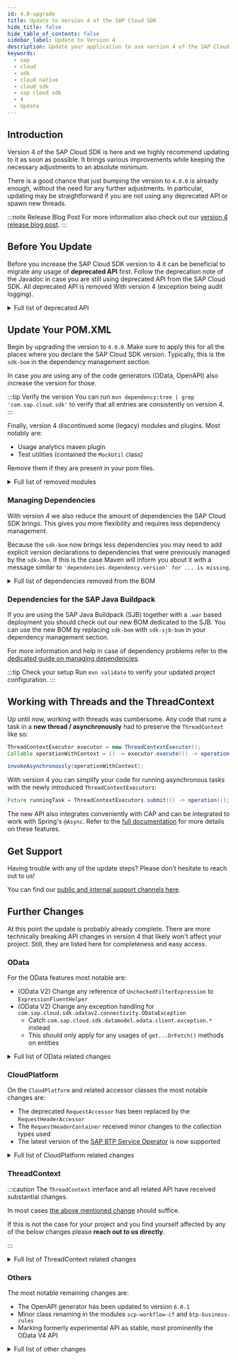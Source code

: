 ```yaml
---
id: 4.0-upgrade
title: Update to Version 4 of the SAP Cloud SDK
hide_title: false
hide_table_of_contents: false
sidebar_label: Update to Version 4
description: Update your application to use version 4 of the SAP Cloud SDK
keywords:
  - sap
  - cloud
  - sdk
  - cloud native
  - cloud sdk
  - sap cloud sdk
  - 4
  - Update
---
```


## Introduction

Version 4 of the SAP Cloud SDK is here and we highly recommend updating to it as soon as possible.
It brings various improvements while keeping the necessary adjustments to an absolute minimum.

There is a good chance that just bumping the version to `4.0.0` is already enough, without the need for any further adjustments.
In particular, updating may be straightforward if you are not using any deprecated API or spawn new threads.

:::note Release Blog Post
For more information also check out our [version 4 release blog post](https://blogs.sap.com/2022/03/01/sap-cloud-sdk-for-java-4.0-building-the-next-major-version/).
:::

## Before You Update

Before you increase the SAP Cloud SDK version to 4 it can be beneficial to migrate any usage of **deprecated API** first.
Follow the deprecation note of the Javadoc in case you are still using deprecated API from the SAP Cloud SDK.
All deprecated API is removed With version 4 (exception being audit logging).

<details>
    <summary>Full list of deprecated API</summary>
  
  <table>
    <thead>
        <tr>
            <td><b>API</b></td>
            <td><b>Replacement</b></td>
            <td><b>Comment</b></td>
        </tr>
    </thead>
    <tbody>
        <tr>
            <td>RequestAccessor</td>
            <td>RequestHeaderAccessor</td>
            <td></td>
        </tr>
        <tr>
            <td>RequestFacade</td>
            <td>RequestHeaderFacade</td>
            <td></td>
        </tr>
        <tr>
            <td>DefaultRequestFacade</td>
            <td>DefaultRequestHeaderFacade</td>
            <td></td>
        </tr>
        <tr>
            <td>RequestThreadContextListener</td>
            <td>RequestHeaderThreadContextListener</td>
            <td></td>
        </tr>
        <tr>
            <td>retrieveAccessTokenHeaderViaUserTokenExchange</td>
            <td>retrieveAccessTokenHeaderViaUserTokenGrant</td>
            <td></td>
        </tr>
        <tr>
            <td>retrieveAccessTokenViaUserTokenExchange</td>
            <td>retrieveAccessTokenViaUserTokenGrant</td>
            <td></td>
        </tr>
        <tr>
            <td>OAuth2ServiceSettings</td>
            <td>-</td>
            <td>Moved to `security` package</td>
        </tr>
        <tr>
            <td>ScpCfHttpDestination.Builder.uri</td>
            <td>ScpCfHttpDestination.builder(name, uri)</td>
            <td></td>
        </tr>
        <tr>
            <td>Default(Erp)HttpDestination.Builder.uri</td>
            <td>Default(Erp)HttpDestination.builder(uri)</td>
            <td></td>
        </tr>
        <tr>
            <td>Default(Erp)HttpDestination.Builder.network</td>
            <td>Default(Erp)HttpDestination.Builder.proxyType</td>
            <td></td>
        </tr>
        <tr>
            <td>DestinationHeaderProvider.getHeaders</td>
            <td>DestinationHeaderProvider.getHeaders</td>
            <td>Argument type changed to `DestinationRequestContext`</td>
        </tr>
        <tr>
            <td>ScpCfDestinationRetrievalStrategy.SUBSCRIBER_THEN_PROVIDER</td>
            <td>ScpCfDestinationRetrievalStrategy.CURRENT_TENANT_THEN_PROVIDER</td>
            <td></td>
        </tr>
        <tr>
            <td>ScpCfDestinationRetrievalStrategy.ALWAYS_SUBSCRIBER</td>
            <td>ScpCfDestinationRetrievalStrategy.CURRENT_TENANT</td>
            <td>Or use the new `ONLY_SUBSCRIBER`</td>
        </tr>
        <tr>
            <td>ScpNeoDestinationRetrievalStrategy.SUBSCRIBER_THEN_PROVIDER</td>
            <td>ScpNeoDestinationRetrievalStrategy.CURRENT_TENANT_THEN_PROVIDER</td>
            <td></td>
        </tr>
        <tr>
            <td>ScpNeoDestinationRetrievalStrategy.ALWAYS_SUBSCRIBER</td>
            <td>ScpNeoDestinationRetrievalStrategy.CURRENT_TENANT</td>
            <td>Or use the new `ONLY_SUBSCRIBER`</td>
        </tr>
        <tr>
            <td>CachingDecorator</td>
            <td>GenericDecorator</td>
            <td></td>
        </tr>
        <tr>
            <td>RetryConfiguration.ofDefaults</td>
            <td>RetryConfiguration.of</td>
            <td></td>
        </tr>
        <tr>
            <td>ResilienceDecorator.invalidateCache</td>
            <td>ResilienceDecorator.clearAllCacheEntries</td>
            <td>Or use the new `clearCache`</td>
        </tr>
        <tr>
            <td>ResilienceDecorationStrategy.invalidateCache</td>
            <td>ResilienceDecorationStrategy.clearAllCacheEntries</td>
            <td>Or use the new `clearCache`</td>
        </tr>
        <tr>
            <td>Resilience4jDecorationStrategy.invalidateCache</td>
            <td>Resilience4jDecorationStrategy.clearAllCacheEntries</td>
            <td>Or use the new `clearCache`</td>
        </tr>
        <tr>
            <td>CloudLoggerFactory</td>
            <td>LoggerFactory</td>
            <td></td>
        </tr>
        <tr>
            <td>(OData V2) .execute</td>
            <td>.executeRequest</td>
            <td></td>
        </tr>
        <tr>
            <td>(OData V2) .withErrorHandler</td>
            <td>-</td>
            <td>Catch the dedicated exceptions</td>
        </tr>
        <tr>
            <td>(OData V2) .getHeadersForRequestOnly</td>
            <td>.getHeaders</td>
            <td>There is no implicit metadata request anymore</td>
        </tr>
        <tr>
            <td>(OData V2) .getHeadersForRequestAndImplicitRequests</td>
            <td>.getHeaders</td>
            <td>There is no implicit metadata request anymore</td>
        </tr>
        <tr>
            <td>(OData V2) .onRequestOnly</td>
            <td>-</td>
            <td>There is no implicit metadata request anymore</td>
        </tr>
        <tr>
            <td>(OData V2) .onRequestAndImplicitRequests</td>
            <td>-</td>
            <td>There is no implicit metadata request anymore</td>
        </tr>
        <tr>
            <td>(OData V2) .cachingMetadata</td>
            <td>-</td>
            <td>There is no implicit metadata request anymore</td>
        </tr>
        <tr>
            <td>(OData V2) .withoutCachingMetadata</td>
            <td>-</td>
            <td>There is no implicit metadata request anymore</td>
        </tr>
        <tr>
            <td>(OData V2) .and</td>
            <td>.withHeaders</td>
            <td></td>
        </tr>
        <tr>
            <td>(OData V2) .toQuery</td>
            <td>.toRequest</td>
            <td></td>
        </tr>
        <tr>
            <td>(OData V2) .ignoringVersionIdentifier</td>
            <td>.matchAnyVersionIdentifier</td>
            <td>Or use the new `disableVersionIdentifier`</td>
        </tr>
        <tr>
            <td>MockUtil</td>
            <td>-</td>
            <td>Removed without replacement</td>
        </tr>
    </tbody>
</table>

  Note on the `MockUtil` class:
  Most API allows for easy mocking already.
  Please reach out to us directly if you use this class and are not sure how to replace it.

</details>    

## Update Your POM.XML

Begin by upgrading the version to `4.0.0`.
Make sure to apply this for all the places where you declare the SAP Cloud SDK version.
Typically, this is the `sdk-bom` in the dependency management section.

In case you are using any of the code generators (OData, OpenAPI) also increase the version for those.

:::tip Verify the version
You can run `mvn dependency:tree | grep 'com.sap.cloud.sdk'` to verify that all entries are consistently on version 4.
:::

Finally, version 4 discontinued some (legacy) modules and plugins.
Most notably are:
* Usage analytics maven plugin
* Test utilities (contained the `MockUtil` class)

Remove them if they are present in your pom files.

<details>
    <summary>Full list of removed modules</summary>

  * On-premise VDM:
    * `s4hana-api-odata-onpremise-2020`
    * `s4hana-api-odata-v4-onpremise-2020`
  * DataModel - Enterprise Messaging:
    * `messaging-jms`
    * `messaging-generator`
    * `messaging-core`
    * `s4hana-api-messaging`
  * Framework integrations (`com.sap.cloud.sdk.frameworks`)
    * `cxf`
    * `eclipselink`
    * `eclipselink-javaee`
    * `jaxrs-gson`
    * `jaxrs`
    * `javaee`
    * `liquibase`
    * `liquibase-javaee`
    * `togglz`
    * `spring-boot-multitenancy-scp-cf`
    * `spring-web`
  * Testing utilities (`com.sap.cloud.sdk.testutil`)
    * `testutil-parent`
    * `testutil-core`
    * `testutil-resources`
  * Currency Conversion (`com.sap.cloud.sdk.integration`)
    * `integration-object-currency-conversion-simple`
    * `integration-object-currency-conversion-simple-artifact`
    * `integration-object-currency-conversion-simple-srv`
    * `integration-parent`
    * `currency-conversion-adapter-simple-integration-objects-mrm`
    * `currency-conversion-adapter-simple-integration-objects`
    * `currency-conversion-core`
    * `currency-conversion-datamodel`
    * `currency-conversion-parent`
  * Quality (`com.sap.cloud.sdk.quality`)
    * `common`
    * `httpclient-listener`
    * `listeners-all`
    * `odata-querylistener`
    * `pmd-plugin`
    * `pmd-rules`
    * `rfc-querylistener`
  * Others:
    * `com.sap.cloud.sdk.services:graph`
    * `com.sap.cloud.sdk.services:recast-ai`
    * `com.sap.cloud.sdk.services:scp-machine-learning`
    * `com.sap.cloud.sdk.plugins:usage-analytics`
    * `com.sap.cloud.sdk.plugins:usage-analytics-maven-plugin`
    * `com.sap.cloud.sdk.cloudplatform:metering`
    * `com.sap.cloud.sdk.cloudplatform:metering-scp-neo`

</details>

### Managing Dependencies

With version 4 we also reduce the amount of dependencies the SAP Cloud SDK brings.
This gives you more flexibility and requires less dependency management.

Because the `sdk-bom` now brings less dependencies you may need to add explicit version declarations to dependencies that were previously managed by the `sdk-bom`.
If this is the case Maven will inform you about it with a message similar to `'dependencies.dependency.version' for ... is missing`.

<details>
    <summary>Full list of dependencies removed from the BOM</summary>

  * `io.swagger:swagger-annotations`
  * `javax.validation:validation-api`
  * `javax.ws.rs:javax.ws.rs-api`
  * `javax.jms:javax.jms-api`
  * `javax:javaee-api`
  * `javax:javaee-web-api`
  * `javax.ejb:javax.ejb-api`
  * `org.hamcrest:hamcrest-core`
  * `org.eclipse.persistence:eclipselink`
  * `org.eclipse.persistence:javax.persistence`
  * `org.liquibase:liquibase-core`
  * `org.apache.commons:commons-csv`
  * `org.apache.cxf:cxf-core`
  * `org.apache.cxf:cxf-rt-management`
  * `org.apache.cxf:cxf-rt-transports-http`
  * `org.apache.cxf:cxf-rt-bindings-soap`
  * `org.apache.cxf:cxf-rt-bindings-xml`
  * `org.apache.cxf:cxf-rt-ws-addr`
  * `org.apache.cxf:cxf-rt-ws-rm`
  * `org.apache.cxf:cxf-rt-ws-policy`
  * `org.apache.cxf:cxf-rt-ws-mex`
  * `org.apache.cxf:cxf-rt-ws-security`
  * `org.apache.cxf:cxf-rt-frontend-jaxws`
  * `org.apache.cxf:cxf-rt-frontend-jaxrs`
  * `org.apache.cxf:cxf-rt-rs-client`
  * `org.apache.cxf:cxf-rt-rs-extension-providers`
  * `org.apache.cxf:cxf-rt-rs-extension-search`
  * `org.apache.cxf:cxf-rt-rs-security-cors`
  * `org.apache.cxf:cxf-rt-rs-security-oauth2`
  * `org.apache.cxf:cxf-rt-rs-security-xml`
  * `org.apache.cxf:cxf-rt-rs-security-sso-saml`
  * `org.slf4j:jul-to-slf4j`
  * `org.slf4j:log4j-over-slf4j`
  * `org.slf4j:slf4j-simple`
  * `org.springframework:spring-framework-bom`
  * `org.springframework:spring-security-bom`
  * `org.togglz:togglz-core`
  * `org.togglz:togglz-servlet`
  * `org.togglz:togglz-console`
  * `org.togglz:togglz-testing`
  * `org.togglz:togglz-junit`
  * `com.jayway.jsonpath:json-path`
  * `com.fasterxml.jackson:jackson-bom`
  * `com.google.guava:guava-testlib`
  * `com.sap.cloud.servicesdk:odatav2-connectivity-sdk3`
  * `com.sap.cloud.servicesdk:odata-v2-lib`
  * `com.sap.cloud.servicesdk.prov:api`
  * `com.sap.cloud.servicesdk.prov:odatav4`
  * `com.sap.cloud.servicesdk.prov:odata2.web`
  * `com.sap.cloud.servicesdk.prov:odata2.xsa`
  * `com.sap.cloud.servicesdk.prov:odatav2-hybrid`
  * `com.sap.cloud.servicesdk.prov:odatav2-prov`
  * `com.sap.cloud:neo-javaee7-wp-api`
  * `com.sap.cloud:neo-java-web-api`
  * `com.sap.xs.java:xs-env`
  * `com.sap.xs2.security:security-commons`
  * `com.sap.xs2.security:java-container-security`
  * `com.sap.conn.jco:com.sap.conn.jco.sapjco3`
  * `com.sap.conn.jco:sapjco3`
  * `com.sap.hcp.cf.logging:cf-java-logging-support-logback`
  * `com.squareup.okhttp3:okhttp`

</details>

### Dependencies for the SAP Java Buildpack

If you are using the SAP Java Buildpack (SJB) together with a `.war` based deployment you should check out our new BOM dedicated to the SJB.
You can use the new BOM by replacing `sdk-bom` with `sdk-sjb-bom` in your dependency management section.

For more information and help in case of dependency problems refer to the [dedicated guide on managing dependencies](/docs/java/guides/manage-dependencies).

:::tip Check your setup
Run `mvn validate` to verify your updated project configuration.
:::

## Working with Threads and the ThreadContext

Up until now, working with threads was cumbersome.
Any code that runs a task in a **new thread / asynchronously** had to preserve the `ThreadContext` like so:

```java
ThreadContextExecutor executor = new ThreadContextExecutor();
Callable operationWithContext = () -> executor.execute(() -> operation());

invokeAsynchronously(operationWithContext);
```

With version 4 you can simplify your code for running asynchronous tasks with the newly introduced `ThreadContextExecutors`:

```java
Future runningTask = ThreadContextExecutors.submit(() -> operation());
```

The new API also integrates conveniently with CAP and can be integrated to work with Spring's `@Async`.
Refer to the [full documentation](../features/multi-tenancy/multi-tenancy-thread-context) for more details on these features.

## Get Support

Having trouble with any of the update steps?
Please don't hesitate to reach out to us!

You can find our [public and internal support channels here](/docs/overview/get-support).

## Further Changes

At this point the update is probably already complete.
There are more technically breaking API changes in version 4 that likely won't affect your project.
Still, they are listed here for completeness and easy access.

### OData

For the OData features most notable are:

* (OData V2) Change any reference of `UncheckedFilterExpression` to `ExpressionFluentHelper`
* (OData V2) Change any exception handling for `com.sap.cloud.sdk.odatav2.connectivity.ODataException`
    * Catch `com.sap.cloud.sdk.datamodel.odata.client.exception.*` instead
    * This should only apply for any usages of `get...OrFetch()` methods on entities

<details>
    <summary>Full list of OData related changes</summary>

  * Remove `com.sap.cloud.sdk.s4hana.datamodel.odata.adapter.ODataCalendarAdapter` and child classes
    `ODataDateTimeAdapter`, `ODataDateTimeOffsetAdapter`, and `ODataTimeAdapter`.
  * Remove the obsolete helper classes `FilterExpressionWrapper`, `UncheckedFilterExpression`, `FilterExpressionHelper` and `FilterFunction`
  * The `ODataTypeValueSerializer` class has been removed as it is no longer needed with the removal of the `servicesdk` dependency
  * Remove the obsolete class `com.sap.cloud.sdk.s4hana.connectivity.RequestBody`
  * For OData v2 generated classes (the OData v2 VDM), the method signature has changed for lazily resolving navigation properties in entity classes.
    A checked exception is no longer thrown for methods named _fetchX()_ and _getXOrFetch()_:
    ```
    Entity entity;
    try {
      entity.fetchProperty();
      entity.getPropertyOrFetch()
    }
    catch( com.sap.cloud.sdk.odatav2.connectivity.ODataException e ) {
    }
    ```
    If you still want to evaluate the error details (like HTTP payload or status code), please feel free to explore the hierarchy and properties of our OData unchecked exception types.
  * Removed the now obsolete method `VdmEntityUtil#fromFields`
  * The modules `odata-client` and `odata-v4-core` have been moved out of beta state and are now considered stable
  * The decprecated modules `s4hana-api-odata-onpremise-2020` and `s4hana-api-odata-v4-onpremise-2020` are removed

</details>

### CloudPlatform

On the `CloudPlatform` and related accessor classes the most notable changes are:

* The deprecated `RequestAccessor` has been replaced by the `RequestHeaderAccessor`
* The `RequestHeaderContainer` received minor changes to the collection types used
* The latest version of the [SAP BTP Service Operator](https://github.com/SAP/sap-btp-service-operator) is now supported

<details>
    <summary>Full list of CloudPlatform related changes</summary>

  * Moved the `AuthTokenAccessor`, `AuthToken` classes and the `AuthTokenFacade` interface from the `security-scp-cf` into the `security` module.
    * Renamed `DefaultAuthTokenFacade` to `ScpCfAuthTokenFacade`.
    * Only functional implementation of `AuthTokenFacade` is the `ScpCfAuthTokenFacade` in the `security-scp-cf` module.
    * If no implementation of the facade interface can be found via the ServiceLoader pattern, all invocations on the `AuthTokenAccessor` will throw an Exception.
    * SCP CF related methods on the `AuthTokenAccessor` are removed from there and only accessible via the `ScpCfAuthTokenFacade`.
  * Public API in `RequestHeaderContainer` has the following breaking changes:
    * `RequestHeaderContainer#getHeaderNames()` now returns a `List<String>` instead of `Set<String>`. Only headers which have at least one non-null value are returned by the method. 
    * `RequestHeaderContainer#getHeaderValues()` now returns a `List<String>` instead of `Collection<String>`
    * `DefaultRequestHeaderContainer#fromMultiValueMap` also allows generic inputs to be passed.
       The signature of the method has changed from `DefaultRequestHeaderContainer#fromMultiValueMap( Map<String, Collection<String>> headers )` to `DefaultRequestHeaderContainer#fromMultiValueMap( Map<String, ? extends Iterable<String>> headers )`
  * The `Accessor` (e.g. `TenantAccessor`) classes will now throw an `ThreadContextExecutionException` in their `executeWith` methods in case a custom `Facade` implementation is used that is not a (subtype of)   `DefaultFacade`.
   This was changed to make a current shortcoming regarding the `executeWith` API apparent to users that are using a different `ThreadContext`.
   For example, when running in a CAP context, `TenantAccessor.executeWithTenant` doesn't correctly update the CDS Context so that the operation doesn't lead to the expected result.
   Before, this error would go unnoticed, which led to the wrong impression that everything was working as expected.
   Now, the aforementioned `ThreadContextExecutionException` will be thrown to make users aware of the issue.     
  * Introduce support for the [BTP Environment Variable Access](https://github.com/SAP/btp-environment-variable-access) (_Service Binding_) library.
    * The `ScpCfCloudPlatform` now offers a `setServiceBindingAccessor` method, which should be used instead of the `setEnvironmentVariableReader` method to override the access to the `VCAP_SERVICES` environment variable.  
  * Following public behavior in the `cloudplatform-core-scp-cf` module has been changed:
    * `ScpCfCloudPlatform#invalidateCaches`: The service bindings are no longer statically cached.
    Therefore, using the `invalidateCaches` method will no longer affect service bindings (for example as returned by the `getVcapServices` method)
    * `ScpCfCloudPlatform#getVcapServices`: This method will no longer thrown a `CloudPlatformException` in case no service bindings are found 
  * Following experimental classes in the `cloudplatform-core` module have been removed:
    * All classes in the `com.sap.cloud.sdk.cloudplatform.servicebinding` package
  * experimental methods in the `cloudplatform-core-scp-cf` module have been removed:
    * `ScpCfCloudPlatform#setServiceBindingsRootLocation`
    * `ScpCfCloudPlatform#getServiceBindingsRootLocation`
    * `ScpCfCloudPlatform#setServiceBindingLoader`

</details>

### ThreadContext

:::caution
The `ThreadContext` interface and all related API have received substantial changes.
<!-- vale off -->
In most cases [the above mentioned change](#working-with-threads-and-the-threadcontext) should suffice.

If this is not the case for your project and you find yourself affected by any of the below changes please **reach out to us directly**.
<!-- vale on -->
:::

<details>
    <summary>Full list of ThreadContext related changes</summary>

  * The `ThreadContext` interface received the following changes:
    * Method `Property<T> getProperty(String name)` has been replaced with `Try<T> getPropertyValue(String name)`
    * Method `setPropertyIfAbsent` has been changed to now accept a `Callable<Property<?>>` instead of `Callable<?>`
    * Enable `equals` and `hashCode` for `DefaultThreadContext`.
    * Method `getThread()` has been removed
  * The `Property<T>` class has been expanded with convenience methods to decorate a callable:
    * `Callable<Property<?>> decorateCallable( Callable<?> valueGenerator )` 
    * `Callable<Property<?>> decorateConfidentialCallable( Callable<?> valueGenerator )` 
  * `ThreadContextExecutor` changes:
    * `ThreadContext` instances are no longer implicitly shared when using `ThreadContextExecutor`. Instead:
    * `fromCurrentContext()` will duplicate the current context into a new context object
    * `fromNewContext()` will use a new, empty context object
    * `fromCurrentOrNewContext()` behaves like `fromCurrentContext` but will fall back to a new context, if none is available
    * `using(context)` will duplicate the provided context and its properties into a new context object
    * Duplicating the current context solves persistence and concurrency issues with dynamic thread life cycles.
    * Additionally, the `ThreadContext` is duplicated every time the `ThreadContextExecutor#execute` method is called.
    * Therefore, the steps `beforeDestroy()` and `afterDestroy()` are removed from the `ThreadContextListener`.
  * `ThreadContextListener` has no longer access to values from a potential parent thread-context.
    Instead, any values from a potential parent context are already present and can be altered.
  * The `ThreadContextDecorator` has been changed to now enable passing arbitrary `ThreadLocal` related data to new threads created via `DefaultThreadContextExecutorService`
    * The existing `SecurityThreadContextDecorator` has been improved to pass on the full security library's `SecurityContext`
    * The related `cds-integration-cloudsdk` module has been improved to pass on the full CDS `RequestContext`
    * The now obsolete `SecurityContextThreadContextListener` has been removed.
    * The `ScpNeoThreadContextDecorator` has been renamed to `ScpNeoThreadContextDecoratorInternal` and moved to `com.sap.cloud.sdk.cloudplatform.thread`. Additionally, it is no longer implementing the `ThreadContextDecorator` interface.
  * Introduce a new API for running asynchronous tasks:
    * `ThreadContextExecutorService` is an extension of `ExecutorService` and can be used to submit `Callable` and `Runnable` tasks.
    * It will ensure the current (or a custom) `ThreadContext` is passed on to the newly scheduled `Thread`
    * Since it is an `ExecutorService` it can be passed to other frameworks and libraries that create new Threads, e.g. Springs `@Async`
    * `ThreadContextExecutors` gives static access to a single (default) instance of `ThreadContextExecutorService`
    * The `DefaultThreadContextExecutorService` is also customizable, e.g. to use a different `ThreadPool`
    * Update the `AbstractRequestEnsurer` to use a `ThreadContextExecutorService` by default to propagate the `ThreadContext` to its tasks.
    * Update the `ResilienceDecorationStrategy` to use a `ThreadContextExecutorService` by default to propagate the `ThreadContext` to its tasks.  
  
</details>


### Others

The most notable remaining changes are:

* The OpenAPI generator has been updated to version `6.0.1`
* Minor class renaming in the modules `scp-workflow-cf` and `btp-business-rules`
* Marking formerly experimental API as stable, most prominently the OData V4 API

<details>
    <summary>Full list of other changes</summary>

  * Update OpenAPI generator to version 6.0.1, bringing several improvements:
    * The generator now conforms to a [list of reserved keywords](https://openapi-generator.tech/docs/generators/java/#reserved-words) to prevent naming clashes
    * The generator now generates dedicated classes for some nested list types that were formerly only represented via `List<Object>`
  * Enable customization of SAP Passport properties, e.g. 
    * `SapPassportPostProcessor customProcessor = builder -> builder.withStaticPreviousSystemId("FooBar");`
    * `SapPassportAccessor.setPassportFacade(new SapPassportFacade(new SapPassportFactory(customProcessor));`  
  * The `RequestScopedHttpClientCache` has been removed in favor of the `DefaultHttpClientCache` (formerly known as `TimeScopedHttpClientCache` - see next note).
    This change renders the `HttpClientsThreadContextListener` useless, which is why this class has also been removed.
  * The `TimeScopedHttpClientCache` has been renamed to `DefaultHttpClientCache`.
    It is replacing the removed `RequestScopedHttpClientCache` as the default implementation of `HttpClientCache` in the `HttpClientAccessor`.
    Furthermore, the isolation strategy has been changed: Http clients are now also cached in case either the current tenant or principal (or both) are missing.
  * Minor re-namings of generated classes in `btp-business-rules`
    * `DecisionTableCell` to	`DecisionTableCellInner`
    * `DecisionTableColumn` to	`DecisionTableColumnInner`
    * `DecisionTableCondition` to	`DecisionTableColumnInnerCondition`
    * `DecisionTableResult` to	`DecisionTableColumnInnerResult`
    * `DecisionTableRow` to	`DecisionTableRowInner`
    * `ElementValuesEnumeration` to	`ElementValuesEnumerationInner`
    * `ErrorErrorDetails` to	`ErrorErrorDetailsInner`
    * `StructureComponent` to	`StructureComponentInner`
    * `StructureAssociation` to	`StructureComponentInnerAssociation`
    * `StructureAssociationCondition` to	`StructureComponentInnerAssociationConditionInner`
    * `StructureAssociationSource` to	`StructureComponentInnerAssociationConditionInnerSource`
    * `StructureAssociationTarget` to	`StructureComponentInnerAssociationConditionInnerTarget`
    * `TableParameter` to	`TableParameterInner`
    * `TextBranches` to	`TextBranchesInner`
    * `TextCondition` to	`TextBranchesInnerCondition`
    * `TextOperation` to	`TextBranchesInnerOperationInner`
    * `TextPredefined` to	`TextPredefinedInner`
    * `StructureAssociationTarget` to	`VocabularyInputInner`
  * Minor re-namings of generated classes in `scp-workflow-cf`
    * `ErrorMessageErrorDetails` to	`ErrorMessageErrorDetailsInner`
    * `AttachmentsContextGroups`to `AttachmentsContextGroupsValue`
    * `AttachmentsContextRefs`to `AttachmentsContextGroupsValueRefsInner`
    * `FormMetadataWorkflowDefinitions`to `FormMetadataWorkflowDefinitionsInner`
    * `TechnicalErrorErrorDetails`to `TechnicalErrorErrorDetailsInner`
  * Stabilize the following, formerly marked experimental, API:
    * In package `com.sap.cloud.sdk.cloudplatform.resilience` stabilise:
      * `CacheFilter` class
      * `ResilienceDecorationStrategy.clearCache()`
      * `ResilienceDecorator.clearCache()`
    * In package `com.sap.cloud.sdk.frameworks.resilience4j` stabilise:
      * `Resilience4jDecorationStrategy.clearCache()`
      * `Resilience4jDecorationStrategy.Resilience4jDecorationStrategyBuilder` static class
    * In package `com.sap.cloud.sdk.cloudplatform.connectivity` stabilise:
      * Constructor `ScpCfDestinationLoader( Duration timeLimiterTimeout )`
      * `ScpCfDestinationTokenExchangeStrategy` class and all related API
      * `ScpCfServiceDestinationLoader` class and all related API
      * `SecurityConfigurationStrategy` class and all related API
      * `appendDestinationLoader` and `prependDestinationLoader` on `DestinationAccessor`
      * `WrappedDestination` class
    * In module `security`
      * `Audience`
      * `ClientCertificate`
      * `DefaultPrincipal`
      * `getAuthorizationsByAudience()` in `Principal`
    * In module `security-scp-cf`
      * `OAuth2ServiceProvider`
      * `OAuth2ServiceSettings`
      * `OAuth2TokenServiceCache`
      * `SecurityContextThreadContextDecorator`
    * In module `odata-v4-core`
      * `BatchResponse` and `of()` in `BatchResponse`
      * `BoundAction`
      * `BoundFunction`
      * `BoundOperation`
      * `toRequest()` in `RequestBuilder`
      * `SimpleProperty`
      * `VdmComplex`
      * `VdmEntity`
      * `VdmEntitySet`
      * `VdmEntityUtil`
      * `VdmEnum`
      * `VdmObject`
    * In module `rfc`
      * `RemoteFunctionCache`
      * `SoapNamespace`  
  
</details>